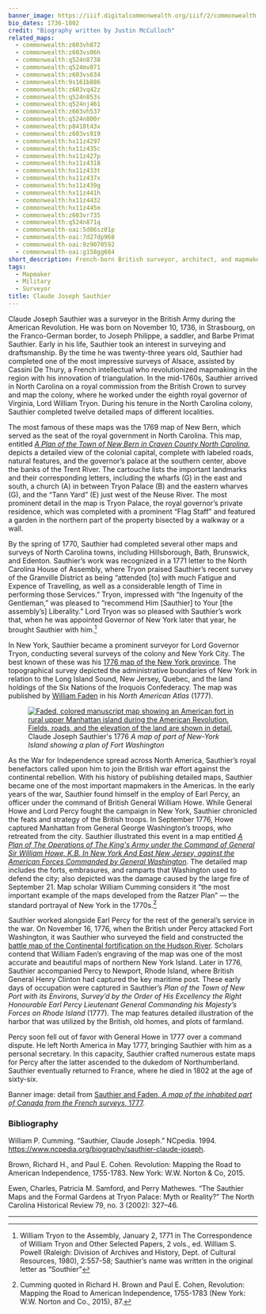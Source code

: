 ```yaml
---
banner_image: https://iiif.digitalcommonwealth.org/iiif/2/commonwealth:q524mv089/884,865,4346,2125/,1200/0/default.jpg
bio_dates: 1736-1802
credit: "Biography written by Justin McCulloch"
related_maps:
  - commonwealth:z603vh872
  - commonwealth:z603vs06h
  - commonwealth:q524n8738
  - commonwealth:q524mv071
  - commonwealth:z603vs634
  - commonwealth:9s161b886
  - commonwealth:z603vq42z
  - commonwealth:q524n853s
  - commonwealth:q524nj461
  - commonwealth:z603vh537
  - commonwealth:q524n800r
  - commonwealth:p8418t43x
  - commonwealth:z603vs919
  - commonwealth:hx11z4297
  - commonwealth:hx11z435c
  - commonwealth:hx11z427p
  - commonwealth:hx11z4318
  - commonwealth:hx11z433t
  - commonwealth:hx11z437x
  - commonwealth:hx11z439g
  - commonwealth:hx11z441h
  - commonwealth:hx11z4432
  - commonwealth:hx11z445m
  - commonwealth:z603vr735
  - commonwealth:q524n871q
  - commonwealth-oai:5d86sz01p
  - commonwealth-oai:7d27dp968
  - commonwealth-oai:9z9070592
  - commonwealth-oai:g158gg684
short_description: French-born British surveyor, architect, and mapmaker
tags:
  - Mapmaker
  - Military
  - Surveyor
title: Claude Joseph Sauthier
---
```



Claude Joseph Sauthier was a surveyor in the British Army during the American Revolution. He was born on November 10, 1736, in Strasbourg, on the Franco-German border, to Joseph Philippe, a saddler, and Barbe Primat Sauthier. Early in his life, Sauthier took an interest in surveying and draftsmanship. By the time he was twenty-three years old, Sauthier had completed one of the most impressive surveys of Alsace, assisted by Cassini De Thury, a French intellectual who revolutionized mapmaking in the region with his innovation of triangulation. In the mid-1760s, Sauthier arrived in North Carolina on a royal commission from the British Crown to survey and map the colony, where he worked under the eighth royal governor of Virginia, Lord William Tryon. During his tenure in the North Carolina colony, Sauthier completed twelve detailed maps of different localities.

<InlineMapViewer identifier="commonwealth__hx11z441h" />

The most famous of these maps was the 1769 map of New Bern, which served as the seat of the royal government in North Carolina. This map, entitled [_A Plan of the Town of New Bern in Craven County North Carolina_](/maps/commonwealth:hx11z441h), depicts a detailed view of the colonial capital, complete with labeled roads, natural features, and the governor’s palace at the southern center, above the banks of the Trent River. The cartouche lists the important landmarks and their corresponding letters, including the wharfs (G) in the east and south, a church (A) in between Tryon Palace (B) and the eastern wharves (G), and the “Tann Yard” (E) just west of the Neuse River. The most prominent detail in the map is Tryon Palace, the royal governor’s private residence, which was completed with a prominent “Flag Staff” and featured a garden in the northern part of the property bisected by a walkway or a wall.

By the spring of 1770, Sauthier had completed several other maps and surveys of North Carolina towns, including Hillsborough, Bath, Brunswick, and Edenton. Sauthier’s work was recognized in a 1771 letter to the North Carolina House of Assembly, where Tryon praised Sauthier’s recent survey of the Granville District as being “attended \[to\] with much Fatigue and Expence of Travelling, as well as a considerable length of Time in performing those Services.” Tryon, impressed with “the Ingenuity of the Gentleman,” was pleased to “recommend Him \[Sauthier\] to Your \[the assembly’s\] Liberality.” Lord Tryon was so pleased with Sauthier’s work that, when he was appointed Governor of New York later that year, he brought Sauthier with him.[^1]

In New York, Sauthier became a prominent surveyor for Lord Governor Tryon, conducting several surveys of the colony and New York City. The best known of these was his [1776 map of the New York province](/maps/commonwealth:z603vs634). The topographical survey depicted the administrative boundaries of New York in relation to the Long Island Sound, New Jersey, Quebec, and the land holdings of the Six Nations of the Iroquois Confederacy. The map was published by [William Faden](/people/william-faden) in his _North American Atlas_ (1777).

<figure class="table float-right mx-5 my-10">
  <a href="/maps/commonwealth:q524n8738">
    <img src="https://iiif.digitalcommonwealth.org/iiif/2/commonwealth:q524n874j/full/433,/0/default.jpg" alt="Faded, colored manuscript map showing an American fort in rural upper Manhattan island during the American Revolution. Fields, roads, and the elevation of the land are shown in detail."/>
  </a>
  <figcaption class="table-caption caption-bottom mt-0">
    Claude Joseph Sauthier&#39;s 1776 <em>A map of part of New-York Island showing a plan of Fort Washington</em>
  </figcaption>
</figure>

As the War for Independence spread across North America, Sauthier’s royal benefactors called upon him to join the British war effort against the continental rebellion. With his history of publishing detailed maps, Sauthier became one of the most important mapmakers in the Americas. In the early years of the war, Sauthier found himself in the employ of Earl Percy, an officer under the command of British General William Howe. While General Howe and Lord Percy fought the campaign in New York, Sauthier chronicled the feats and strategy of the British troops. In September 1776, Howe captured Manhattan from General George Washington’s troops, who retreated from the city. Sauthier illustrated this event in a map entitled [_A Plan of The Operations of The King's Army under the Command of General Sir William Howe, K.B. In New York And East New Jersey, against the American Forces Commanded by General Washington_](/maps/commonwealth:q524n800r). The detailed map includes the forts, embrasures, and ramparts that Washington used to defend the city; also depicted was the damage caused by the large fire of September 21. Map scholar William Cumming considers it “the most important example of the maps developed from the Ratzer Plan” — the standard portrayal of New York in the 1770s.[^2]

Sauthier worked alongside Earl Percy for the rest of the general’s service in the war. On November 16, 1776, when the British under Percy attacked Fort Washington, it was Sauthier who surveyed the field and constructed the [battle map of the Continental fortification on the Hudson River](/maps/commonwealth:q524n8738). Scholars contend that William Faden’s engraving of the map was one of the most accurate and beautiful maps of northern New York Island. Later in 1776, Sauthier accompanied Percy to Newport, Rhode Island, where British General Henry Clinton had captured the key maritime post. These early days of occupation were captured in Sauthier’s _Plan of the Town of New Port with its Environs, Survey’d by the Order of His Excellency the Right Honourable Earl Percy Lieutenant General Commanding his Majesty’s Forces on Rhode Island_ (1777). The map features detailed illustration of the harbor that was utilized by the British, old homes, and plots of farmland.

Percy soon fell out of favor with General Howe in 1777 over a command dispute. He left North America in May 1777, bringing Sauthier with him as a personal secretary. In this capacity, Sauthier crafted numerous estate maps for Percy after the latter ascended to the dukedom of Northumberland. Sauthier eventually returned to France, where he died in 1802 at the age of sixty-six.

Banner image: detail from [Sauthier and Faden, _A map of the inhabited part of Canada from the French surveys_, 1777](/maps/commonwealth:q524mv071). 

[^1]: William Tryon to the Assembly, January 2, 1771 in The Correspondence of William Tryon and Other Selected Papers, 2 vols., ed. William S. Powell (Raleigh: Division of Archives and History, Dept. of Cultural Resources, 1980), 2:557-58; Sauthier’s name was written in the original letter as “Southier”

[^2]: Cumming quoted in Richard H. Brown and Paul E. Cohen, Revolution: Mapping the Road to American Independence, 1755-1783 (New York: W.W. Norton and Co., 2015), 87.

### Bibliography

William P. Cumming. “Sauthier, Claude Joseph.” NCpedia. 1994.  https://www.ncpedia.org/biography/sauthier-claude-joseph.

Brown, Richard H., and Paul E. Cohen. Revolution: Mapping the Road to American Independence, 1755-1783. New York: W.W. Norton & Co, 2015.

Ewen, Charles, Patricia M. Samford, and Perry Mathewes. “The Sauthier Maps and the Formal Gardens at Tryon Palace: Myth or Reality?” The North Carolina Historical Review 79, no. 3 (2002): 327–46.

***
